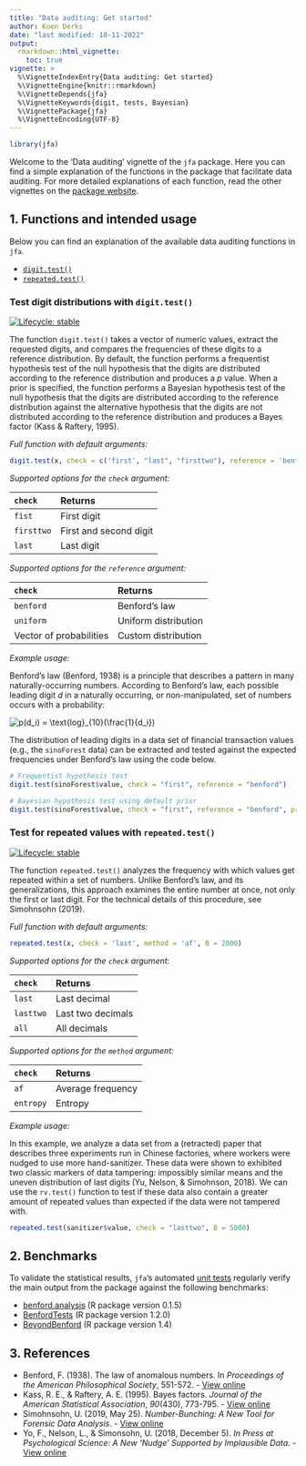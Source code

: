 ```yaml
---
title: "Data auditing: Get started"
author: Koen Derks
date: "last modified: 10-11-2022"
output: 
  rmarkdown::html_vignette:
    toc: true
vignette: >
  %\VignetteIndexEntry{Data auditing: Get started}
  %\VignetteEngine{knitr::rmarkdown}
  %\VignetteDepends{jfa}
  %\VignetteKeywords{digit, tests, Bayesian}
  %\VignettePackage{jfa}
  %\VignetteEncoding{UTF-8}
---
```


```r
library(jfa)
```

Welcome to the 'Data auditing' vignette of the `jfa` package. Here you can find a simple explanation of the functions in the package that facilitate data auditing. For more detailed explanations of each function, read the other vignettes on the [package website](https://koenderks.github.io/jfa).

## 1. Functions and intended usage

Below you can find an explanation of the available data auditing functions in `jfa`.

- [`digit.test()`](#test-digit-distributions-with-digit-test)
- [`repeated.test()`](#test-for-repeated-values-with-repeated-test)

### Test digit distributions with `digit.test()`

[![Lifecycle: stable](https://img.shields.io/badge/lifecycle-stable-brightgreen.svg)](https://lifecycle.r-lib.org/articles/stages.html#stable)

The function `digit.test()` takes a vector of numeric values, extract the requested digits, and compares the frequencies of these digits to a reference distribution. By default, the function performs a frequentist hypothesis test of the null hypothesis that the digits are distributed according to the reference distribution and produces a *p* value. When a prior is specified, the function performs a Bayesian hypothesis test of the null hypothesis that the digits are distributed according to the reference distribution against the alternative hypothesis that the digits are not distributed according to the reference distribution and produces a Bayes factor (Kass & Raftery, 1995).

*Full function with default arguments:*

```r
digit.test(x, check = c('first', "last", "firsttwo"), reference = 'benford', prior = FALSE)
```

*Supported options for the `check` argument:*

| `check` | Returns |
| :----------- | :----------- |
| `fist` | First digit |
| `firsttwo` | First and second digit |
| `last` | Last digit |

*Supported options for the `reference` argument:*

| `check` | Returns |
| :----------- | :----------- |
| `benford` | Benford's law |
| `uniform` | Uniform distribution |
| Vector of probabilities | Custom distribution |

*Example usage:*

Benford’s law (Benford, 1938) is a principle that describes a pattern in many naturally-occurring numbers. According to Benford's law, each possible leading digit *d* in a naturally occurring, or non-manipulated, set of numbers occurs with a probability:

<img src="https://latex.codecogs.com/svg.image?p(d_i)&space;=&space;\text{log}_{10}(1&space;+&space;\frac{1}{d_i})" title="p(d_i) = \text{log}_{10}(\frac{1}{d_i})" />

The distribution of leading digits in a data set of financial transaction values (e.g., the `sinoForest` data) can be extracted and tested against the expected frequencies under Benford's law using the code below.

```r
# Frequentist hypothesis test
digit.test(sinoForest$value, check = "first", reference = "benford")

# Bayesian hypothesis test using default prior
digit.test(sinoForest$value, check = "first", reference = "benford", prior = TRUE)
```

### Test for repeated values with `repeated.test()`

[![Lifecycle: stable](https://img.shields.io/badge/lifecycle-stable-brightgreen.svg)](https://lifecycle.r-lib.org/articles/stages.html#stable)

The function `repeated.test()` analyzes the frequency with which values get repeated within a set of numbers. Unlike Benford's law, and its generalizations, this approach examines the entire number at once, not only the first or last digit. For the technical details of this procedure, see Simohnsohn (2019).

*Full function with default arguments:*

```r
repeated.test(x, check = 'last', method = 'af', B = 2000)
```

*Supported options for the `check` argument:*

| `check` | Returns |
| :----------- | :----------- |
| `last` | Last decimal |
| `lasttwo` | Last two decimals |
| `all` | All decimals |

*Supported options for the `method` argument:*

| `check` | Returns |
| :----------- | :----------- |
| `af` | Average frequency |
| `entropy` | Entropy |

*Example usage:*

In this example, we analyze a data set from a (retracted) paper that describes three experiments run in Chinese factories, where workers were nudged to use more hand-sanitizer. These data were shown to exhibited two classic markers of data tampering: impossibly similar means and the uneven distribution of last digits (Yu, Nelson, & Simohnson, 2018). We can use the `rv.test()` function to test if these data also contain a greater amount of repeated values than expected if the data were not tampered with.

```r
repeated.test(sanitizer$value, check = "lasttwo", B = 5000)
```

## 2. Benchmarks

To validate the statistical results, `jfa`'s automated [unit tests](https://github.com/koenderks/jfa/tree/development/tests/testthat) regularly verify the main output from the package against the following benchmarks:

- [benford.analysis](https://cran.r-project.org/package=benford.analysis) (R package version 0.1.5)
- [BenfordTests](https://cran.r-project.org/package=BenfordTests) (R package version 1.2.0)
- [BeyondBenford](https://cran.r-project.org/package=BeyondBenford) (R package version 1.4)

## 3. References

- Benford, F. (1938). The law of anomalous numbers. In *Proceedings of the American Philosophical Society*, 551-572. - [View online](https://www.jstor.org/stable/984802)
- Kass, R. E., & Raftery, A. E. (1995). Bayes factors. *Journal of the American Statistical Association*, *90*(430), 773-795. - [View online](https://www.tandfonline.com/doi/abs/10.1080/01621459.1995.10476572)
- Simohnsohn, U. (2019, May 25). *Number-Bunching: A New Tool for Forensic Data Analysis*. - [View online](https://datacolada.org/77)
- Yo, F., Nelson, L., & Simonsohn, U. (2018, December 5). *In Press at Psychological Science: A New 'Nudge' Supported by Implausible Data*. - [View online](https://datacolada.org/74)
